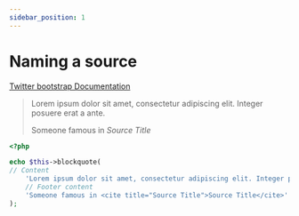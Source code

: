 ```yaml
---
sidebar_position: 1
---
```



# Naming a source

[Twitter bootstrap Documentation](https://getbootstrap.com/docs/4.5/content/typography/#naming-a-source)

<Tabs>
<TabItem value="result" label="Result" default><HtmlCode bootstrapVersion="4.5"><blockquote class="blockquote">
    <p class="mb-0">Lorem ipsum dolor sit amet, consectetur adipiscing elit. Integer posuere erat a ante.</p>
    <footer class="blockquote-footer">Someone famous in <cite title="Source Title">Source Title</cite></footer>
</blockquote></HtmlCode></TabItem>
<TabItem value="source" label="Source">

```php
<?php

echo $this->blockquote(
// Content
    'Lorem ipsum dolor sit amet, consectetur adipiscing elit. Integer posuere erat a ante.',
    // Footer content
    'Someone famous in <cite title="Source Title">Source Title</cite>'
);

```

</TabItem>
</Tabs>
